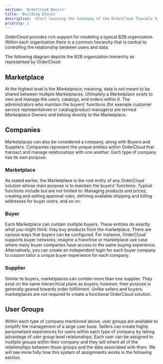 ```yaml
---
section: 'OrderCloud Basics'
title: 'Building Blocks'
description: 'Start learning the taxonomy of the OrderCloud flexible hierarchy that enables developers to model business operations accurately.'
priority: 2
---
```



OrderCloud provides rich support for modeling a typical B2B organization. Within each organization there is a common hierarchy that is central to controlling the relationship between users and data.

The following diagram depicts the B2B organization hierarchy as represented by OrderCloud:

<OrgHierarchyImage1/>

## Marketplace

At the highest level is the *Marketplace*; meaning, data is not meant to be shared between multiple Marketplaces. Ultimately a Marketplace exists to own and manage the users, catalogs, and orders within it. The administrators who maintain the buyers' functions (for example customer service representatives or catalog/product managers) are termed *Marketplace Owners* and belong directly to the Marketplace.


## Companies

Marketplaces can also be considered a company, along with Buyers and Suppliers. Companies represent the unique entities within OrderCloud that transact and manage relationships with one another. Each type of company has its own purpose.


### Marketplace

As stated earlier, the Marketplace is the root entity of any OrderCloud solution whose main purpose is to maintain the buyers' functions. Typical functions include but are not limited to: Managing products and prices, creating and setting approval rules, defining available shipping and billing addresses for buyer users, and so on.

<OrgHierarchyImage2/>


### Buyer

Each Marketplace can contain multiple buyers. These entities do exactly what you might think: they buy products from the marketplace. There are various ways that buyers can be configured. For instance, OrderCloud supports buyer networks; imagine a franchise or marketplace use case where many buyer companies have access to the same buying experience. Alternatively, you can create an independent login for each buyer company to custom tailor a unique buyer experience for each company.

<OrgHierarchyImage3/>


### Supplier

Similar to buyers, marketplaces can contain more than one supplier. They exist on the same hierarchical plane as buyers; however, their purpose is generally geared towards order fulfillment. Unlike sellers and buyers, marketplaces are not required to create a functional OrderCloud solution.

<OrgHierarchyImage4/>


## User Groups

Within each type of company mentioned above, user groups are available to simplify the management of a large user base. Sellers can create highly personalized experiences for users within each type of company by taking advantage of user group level relationships. Each user can be assigned to multiple groups within their company and they will inherit all of the relationships between those groups and the data associated with them. We will see more fully how this system of assignments works in the following section.

<OrgHierarchyImage5/>
